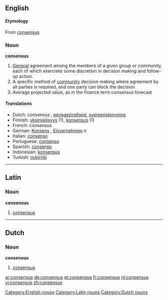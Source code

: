 ==English==

====Etymology====
From {{L.}} [[consensus]]

===Noun===
[[Category:English nouns]]
'''consensus'''

# [[General]] agreement among the members of a given group or community, each of which exercises some discretion in decision making and follow-up action.
# A specific method of [[community]] decision making where agreement by all parties is required, and one party can block the decision
# Average projected value, as in the finance term consensus forecast
====Translations====
{{top}}
*Dutch: consensus {{m}}, [[eensgezindheid]], [[overeenstemming]]
*Finnish: [[yksimielisyys]] (1), [[konsensus]] (1)
*French: consensus {{m}}
*German: [[Konsens]] {{m}}, [[Einvernehmen]] ''n''
*Italian: [[consenso]] {{m}}
*Portuguese: [[consenso]] {{m}}
*Spanish: [[consenso]] {{m}}
*Indonesian: [[konsensus]]
*Turkish: [[oybirliği]]
{{bottom}}

----

==Latin==

===Noun===
'''consensus'''

# [[consensus]]

[[Category:Latin nouns]]

----

==Dutch==

===Noun===
'''consensus''' {{m}}

# [[consensus]]

[[Category:Dutch nouns]]

[[ar:consensus]]
[[de:consensus]]
[[et:consensus]]
[[fr:consensus]]
[[nl:consensus]]
[[vi:consensus]]
[[zh:consensus]]